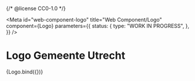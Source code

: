 {/* @license CC0-1.0 */}


<Meta
  id="web-component-logo"
  title="Web Component/Logo"
  component={Logo}
  parameters={{
    status: {
      type: "WORK IN PROGRESS",
    },
  }}
/>

# Logo Gemeente Utrecht

<Canvas>
  <Story name="Default">{Logo.bind({})}</Story>
</Canvas>
